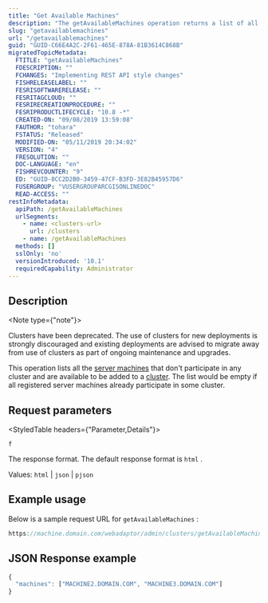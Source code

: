 ```yaml
---
title: "Get Available Machines"
description: "The getAvailableMachines operation returns a list of all available server machines not currently participating in a cluster."
slug: "getavailablemachines"
url: "/getavailablemachines"
guid: "GUID-C66E4A2C-2F61-465E-878A-81B3614C868B"
migratedTopicMetadata:
  FTITLE: "getAvailableMachines"
  FDESCRIPTION: ""
  FCHANGES: "Implementing REST API style changes"
  FISHRELEASELABEL: ""
  FESRISOFTWARERELEASE: ""
  FESRITAGCLOUD: ""
  FESRIRECREATIONPROCEDURE: ""
  FESRIPRODUCTLIFECYCLE: "10.8 -*"
  CREATED-ON: "09/08/2019 13:59:08"
  FAUTHOR: "tohara"
  FSTATUS: "Released"
  MODIFIED-ON: "05/11/2019 20:34:02"
  VERSION: "4"
  FRESOLUTION: ""
  DOC-LANGUAGE: "en"
  FISHREVCOUNTER: "9"
  ED: "GUID-8CC2D2B0-3459-47CF-B3FD-3E82B45957D6"
  FUSERGROUP: "VUSERGROUPARCGISONLINEDOC"
  READ-ACCESS: ""
restInfoMetadata:
  apiPath: /getAvailableMachines
  urlSegments:
    - name: <clusters-url>
      url: /clusters
    - name: /getAvailableMachines
  methods: []
  sslOnly: 'no'
  versionIntroduced: '10.1'
  requiredCapability: Administrator
---
```


## Description

<Note type={"note"}>

Clusters have been deprecated. The use of clusters for new deployments is strongly discouraged and existing deployments are advised to migrate away from use of clusters as part of ongoing maintenance and upgrades.

</Note>

This operation lists all the [ server machines](/machine) that don't participate in any cluster and are available to be added to a [ cluster](/cluster). The list would be empty if all registered server machines already participate in some cluster.

##  Request parameters

<StyledTable headers={"Parameter,Details"}>

<StyledTableRow>

<StyledTableCell cellStyle="markdown">

`f` 

</StyledTableCell>

<StyledTableCell cellStyle="markdown">

The response format. The default response format is `html` .

Values: `html`  \| `json`  \| `pjson` 

</StyledTableCell>

</StyledTableRow>

</StyledTable>

## Example usage

Below is a sample request URL for `getAvailableMachines` :

```javascript
https://machine.domain.com/webadaptor/admin/clusters/getAvailableMachines?f=json
```

 

## JSON Response example

```javascript
{
  "machines": ["MACHINE2.DOMAIN.COM", "MACHINE3.DOMAIN.COM"]
}
```

 

